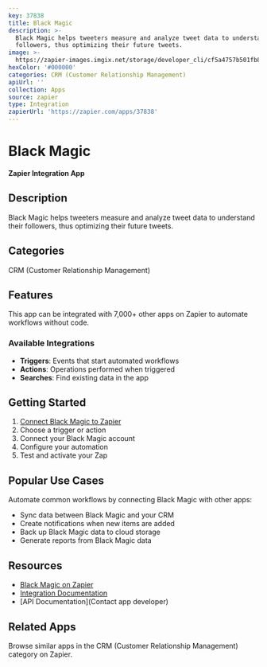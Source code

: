 ```yaml
---
key: 37838
title: Black Magic
description: >-
  Black Magic helps tweeters measure and analyze tweet data to understand their
  followers, thus optimizing their future tweets.
image: >-
  https://zapier-images.imgix.net/storage/developer_cli/cf5a4757b501fb8848a3894a9915077a.png?auto=format%2Ccompress&ixlib=python-3.0.0&q=50
hexColor: '#000000'
categories: CRM (Customer Relationship Management)
apiUrl: ''
collection: Apps
source: zapier
type: Integration
zapierUrl: 'https://zapier.com/apps/37838'
---
```

# Black Magic

**Zapier Integration App**

## Description

Black Magic helps tweeters measure and analyze tweet data to understand their followers, thus optimizing their future tweets.

## Categories

CRM (Customer Relationship Management)

## Features

This app can be integrated with 7,000+ other apps on Zapier to automate workflows without code.

### Available Integrations

- **Triggers**: Events that start automated workflows
- **Actions**: Operations performed when triggered
- **Searches**: Find existing data in the app

## Getting Started

1. [Connect Black Magic to Zapier](https://zapier.com/apps/37838)
2. Choose a trigger or action
3. Connect your Black Magic account
4. Configure your automation
5. Test and activate your Zap

## Popular Use Cases

Automate common workflows by connecting Black Magic with other apps:

- Sync data between Black Magic and your CRM
- Create notifications when new items are added
- Back up Black Magic data to cloud storage
- Generate reports from Black Magic data

## Resources

- [Black Magic on Zapier](https://zapier.com/apps/37838)
- [Integration Documentation](https://zapier.com/apps/37838/integrations)
- [API Documentation](Contact app developer)

## Related Apps

Browse similar apps in the CRM (Customer Relationship Management) category on Zapier.
